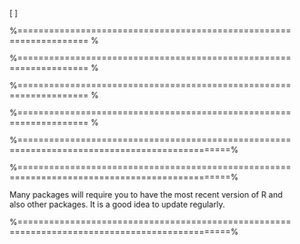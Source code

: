 
 \Huge
 \[\mbox{ Section 4 : Packages } \]


 \frametitle{Packages}
 
 \begin{itemize}
 \item A Package in \texttt{R} is a file containing a collection of objects which have some common purpose.
 \item Packages enhance the capabilties and scope for research in a certain field. 
 \item For example, the
 package MASS contains objects associated with the Venables and Ripleys ``\textit{Modern Applied
 Statistics with S}”. 
 \end{itemize}
 

 %=================================================================== %

 
 
 \begin{figure}
 \centering
 \includegraphics[width=0.97\linewidth]{CRAN}
 %\caption{Comprehensive R Archive Network}
 
 \end{figure}
 
 

 
 
 %=================================================================== %
 
 \frametitle{R Packages}
 
 \begin{itemize}
 \item ``10 R packages I wish I knew about earlier" - Drew Conway (Yhat.com, February 2013)
 \bigskip \item ``The HadleyVerse" - Hadley Wickham
 \begin{itemize}
 
 \item  ggplot2, dplyr, reshape, lubridate, stringr
 
 \item  With Romain Francois, Dianne Cook and Garret Grolemund.
 \end{itemize}
 \bigskip
 \item Dr Brendan Haplin (UL): lme4 ,TraMineR, Gelman's arm, MASS, foreign. 
 \bigskip
 \item Shiny - Web Applications with \texttt{R}
 \end{itemize}

 %=================================================================== %
 
 \frametitle{R Packages}
 
 \begin{itemize}
 \item  
 Some examples of packages are Actuar, written for actuarial science, and
 QRMlib, which complements the Quantitative Risk Management The command library()
 lists all the available packages. 
 
 \item To load a particular package, for example MASS, we would
 write
 \end{itemize}\begin{framed}
 \texttt{library(MASS)}
 \end{framed}

 %=================================================================== %

 
 \frametitle{Packages}
 \begin{itemize}
 \item The CRAN package repository features 6107 available packages. 
 \item Packages contain
 various functions and data sets for numerous purposes, e.g.
 \textbf{\textit{ggplot2}} package, \textbf{\textit{AER}} package, \textbf{\textit{survival}} package, etc.
 \item Some packages are part of the basic installation. Others can be
 downloaded from CRAN.
 \item To access all of the functions and data sets in a particular package,
 it must be loaded into the workspace. 
 \item For example, to load the
 \textbf{\textit{ggplot2}} package:
 \end{itemize}
 
 \begin{framed}
 \texttt{install.packages(ggplot2)}
 
 \texttt{library(ggplot2)}
 \end{framed}

 %==============================================================================================%

 \frametitle{4.2 Using and Installing packages}
 \begin{itemize}
 \item Many packages come with R. To use them in an R session, you need to load the package, as
 previously demonstrated.
 \item Some packages are not automatically installed when you install R but they need to be downloaded
 and installed individually. 
 \item We must first install them using the install.packages()
 function, which typically downloads the package from CRAN and installs it for use. (follow the
 instructions as indicated).
 \end{itemize}


 %==============================================================================================%

 \frametitle{4.2.1 Version of R}
 Many packages will require you to have the most recent version of R and also other packages.
 It is a good idea to update regularly.

 %==============================================================================================%

